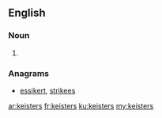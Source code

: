 ==English==

===Noun===
{{head|en|plural}}

# {{plural of|keister|lang=en}}

===Anagrams===
* [[essikert#English|essikert]], [[strikees#English|strikees]]

[[ar:keisters]]
[[fr:keisters]]
[[ku:keisters]]
[[my:keisters]]